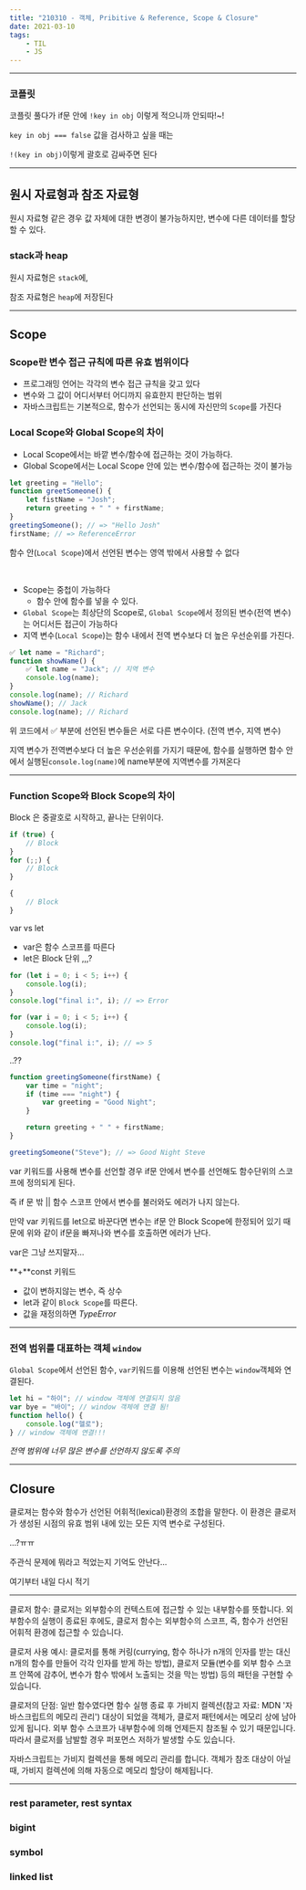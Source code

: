 ```yaml
---
title: "210310 - 객체, Pribitive & Reference, Scope & Closure"
date: 2021-03-10
tags:
    - TIL
    - JS
---
```


---

### 코플릿

코플릿 풀다가 if문 안에 `!key in obj` 이렇게 적으니까 안되따!~!

`key in obj === false` 값을 검사하고 싶을 때는

`!(key in obj)`이렇게 괄호로 감싸주면 된다

---

## 원시 자료형과 참조 자료형

원시 자료형 같은 경우 값 자체에 대한 변경이 불가능하지만, 변수에 다른 데이터를 할당 할 수 있다.

### stack과 heap

원시 자료형은 `stack`에,

참조 자료형은 `heap`에 저장된다

---

## Scope

### Scope란 변수 접근 규칙에 따른 유효 범위이다

-   프로그래밍 언어는 각각의 변수 접근 규칙을 갖고 있다
-   변수와 그 값이 어디서부터 어디까지 유효한지 판단하는 범위
-   자바스크립트는 기본적으로, 함수가 선언되는 동시에 자신만의 `Scope`를 가진다

### Local Scope와 Global Scope의 차이

-   Local Scope에서는 바깥 변수/함수에 접근하는 것이 가능하다.
-   Global Scope에서는 Local Scope 안에 있는 변수/함수에 접근하는 것이 불가능

```js
let greeting = "Hello";
function greetSomeone() {
    let fistName = "Josh";
    return greeting + " " + firstName;
}
greetingSomeone(); // => "Hello Josh"
firstName; // => ReferenceError
```

함수 안(`Local Scope`)에서 선언된 변수는 영역 밖에서 사용할 수 없다

<br />

-   Scope는 중첩이 가능하다
    -   함수 안에 함수를 넣을 수 있다.
-   `Global Scope`는 최상단의 Scope로, `Global Scope`에서 정의된 변수(전역 변수)는 어디서든 접근이 가능하다
-   지역 변수(`Local Scope`)는 함수 내에서 전역 변수보다 더 높은 우선순위를 가진다.

```js
✅ let name = "Richard";
function showName() {
    ✅ let name = "Jack"; // 지역 변수
    console.log(name);
}
console.log(name); // Richard
showName(); // Jack
console.log(name); // Richard
```

위 코드에서 ✅ 부분에 선언된 변수들은 서로 다른 변수이다. (전역 변수, 지역 변수)

지역 변수가 전역변수보다 더 높은 우선순위를 가지기 때문에, 함수를 실행하면 함수 안에서 실행된`console.log(name)`에 name부분에 지역변수를 가져온다

---

### Function Scope와 Block Scope의 차이

Block 은 중괄호로 시작하고, 끝나는 단위이다.

```js
if (true) {
    // Block
}
for (;;) {
    // Block
}

{
    // Block
}
```

var vs let

-   var은 함수 스코프를 따른다
-   let은 Block 단위
    ,,,?

```js
for (let i = 0; i < 5; i++) {
    console.log(i);
}
console.log("final i:", i); // => Error
```

```js
for (var i = 0; i < 5; i++) {
    console.log(i);
}
console.log("final i:", i); // => 5
```

..??

```js
function greetingSomeone(firstName) {
    var time = "night";
    if (time === "night") {
        var greeting = "Good Night";
    }

    return greeting + " " + firstName;
}

greetingSomeone("Steve"); // => Good Night Steve
```

var 키워드를 사용해 변수를 선언할 경우 if문 안에서 변수를 선언해도 함수단위의 스코프에 정의되게 된다.

즉 if 문 밖 || 함수 스코프 안에서 변수를 불러와도 에러가 나지 않는다.

만약 var 키워드를 let으로 바꾼다면 변수는 if문 안 Block Scope에 한정되어 있기 때문에 위와 같이 if문을 빠져나와 변수를 호출하면 에러가 난다.

var은 그냥 쓰지말자...

**+**const 키워드

-   값이 변하지않는 변수, 즉 상수
-   let과 같이 `Block Scope`를 따른다.
-   값을 재정의하면 _TypeError_

---

### 전역 범위를 대표하는 객체 `window`

`Global Scope`에서 선언된 함수, `var`키워드를 이용해 선언된 변수는 `window`객체와 연결된다.

```js
let hi = "하이"; // window 객체에 연결되지 않음
var bye = "바이"; // window 객체에 연결 됨!
function hello() {
    console.log("헬로");
} // window 객체에 연결!!!
```

_전역 범위에 너무 많은 변수를 선언하지 않도록 주의_

---

## Closure

클로져는 함수와 함수가 선언된 어휘적(lexical)환경의 조합을 말한다. 이 환경은 클로저가 생성된 시점의 유효 범위 내에 있는 모든 지역 변수로 구성된다.

...?ㅠㅠ

주관식 문제에 뭐라고 적었는지 기억도 안난다...

여기부터 내일 다시 적기

---

클로저 함수: 클로저는 외부함수의 컨텍스트에 접근할 수 있는 내부함수를 뜻합니다. 외부함수의 실행이 종료된 후에도, 클로저 함수는 외부함수의 스코프, 즉, 함수가 선언된 어휘적 환경에 접근할 수 있습니다.

클로저 사용 예시: 클로저를 통해 커링(currying, 함수 하나가 n개의 인자를 받는 대신 n개의 함수를 만들어 각각 인자를 받게 하는 방법), 클로저 모듈(변수를 외부 함수 스코프 안쪽에 감추어, 변수가 함수 밖에서 노출되는 것을 막는 방법) 등의 패턴을 구현할 수 있습니다.

클로저의 단점: 일반 함수였다면 함수 실행 종료 후 가비지 컬렉션(참고 자료: MDN '자바스크립트의 메모리 관리') 대상이 되었을 객체가, 클로저 패턴에서는 메모리 상에 남아 있게 됩니다. 외부 함수 스코프가 내부함수에 의해 언제든지 참조될 수 있기 때문입니다. 따라서 클로저를 남발할 경우 퍼포먼스 저하가 발생할 수도 있습니다.

자바스크립트는 가비지 컬렉션을 통해 메모리 관리를 합니다. 객체가 참조 대상이 아닐 때, 가비지 컬렉션에 의해 자동으로 메모리 할당이 해제됩니다.

---

### rest parameter, rest syntax

### bigint

### symbol

### linked list
